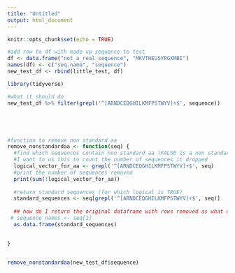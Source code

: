 ```yaml
---
title: "Untitled"
output: html_document
---
```


```r
knitr::opts_chunk$set(echo = TRUE)
```

```r
#add row to df with made up sequence to test
df <- data.frame("not_a_real_sequence", "MKVTHEUSYRGXMBI")
names(df) <- c("seq.name", "sequence")
new_test_df <- rbind(little_test, df)
```


```r
library(tidyverse)

#what it should do
new_test_df %>% filter(grepl('^[ARNDCEQGHILKMFPSTWYV]+$', sequence))





#function to remove non standard aa 
remove_nonstandardaa <- function(seq) {
  #find which sequences contain non standard aa (FALSE is a non standard one, TRUE is standard sequence)
  #I want to us this to count the number of sequences it dropped
  logical_vector_for_aa <- grepl('^[ARNDCEQGHILKMFPSTWYV]+$', seq)
  #print the number of sequences removed
  print(sum(!logical_vector_for_aa))
  
  #return standard sequences (for which logical is TRUE)
  standard_sequences <- seq[grepl('^[ARNDCEQGHILKMFPSTWYV]+$', seq)]
  
  ## how do I return the original dataframe with rows removed as what dplyrs filter does? the NAMES are missing now. only returns sequence column.
 # sequence_names <- seq[1]  
  as.data.frame(standard_sequences)

  
}


remove_nonstandardaa(new_test_df$sequence)




```


